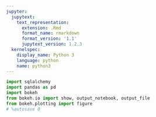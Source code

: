 ```yaml
---
jupyter:
  jupytext:
    text_representation:
      extension: .Rmd
      format_name: rmarkdown
      format_version: '1.1'
      jupytext_version: 1.2.3
  kernelspec:
    display_name: Python 3
    language: python
    name: python3
---
```


```python
import sqlalchemy
import pandas as pd
import bokeh
from bokeh.io import show, output_notebook, output_file
from bokeh.plotting import figure
# %autosave 0
```

```python

```
